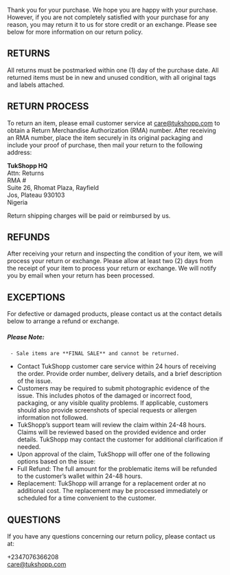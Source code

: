 
<PageLayout title=" RETURN POLICY" 
caption="Last updated September 19, 2024">

Thank you for your purchase. We hope you are happy with your purchase. However, if you are not completely satisfied with your purchase for any reason, you may return it to us for store credit or an exchange. Please see below for more information on our return policy.

## RETURNS

All returns must be postmarked within one (1) day of the purchase date. All returned items must be in new and unused condition, with all original tags and labels attached.

## RETURN PROCESS

To return an item, please email customer service at care@tukshopp.com to obtain a Return Merchandise Authorization (RMA) number. After receiving an RMA number, place the item securely in its original packaging and include your proof of purchase, then mail your return to the following address:

**TukShopp HQ**  
Attn: Returns  
RMA #  
Suite 26, Rhomat Plaza, Rayfield  
Jos, Plateau 930103  
Nigeria

Return shipping charges will be paid or reimbursed by us.

## REFUNDS

After receiving your return and inspecting the condition of your item, we will process your return or exchange. Please allow at least two (2) days from the receipt of your item to process your return or exchange. We will notify you by email when your return has been processed.

## EXCEPTIONS

For defective or damaged products, please contact us at the contact details below to arrange a refund or exchange.

##### Please Note:

     - Sale items are **FINAL SALE** and cannot be returned.

- Contact TukShopp customer care service within 24 hours of receiving the order. Provide order number, delivery details, and a brief description of the issue.
- Customers may be required to submit photographic evidence of the issue. This includes photos of the damaged or incorrect food, packaging, or any visible quality problems. If applicable, customers should also
  provide screenshots of special requests or allergen information not followed.
- TukShopp’s support team will review the claim within 24-48 hours. Claims will be reviewed based on the provided evidence and order details. TukShopp may contact the customer for additional clarification if needed.
- Upon approval of the claim, TukShopp will offer one of the following options based on the issue:
- Full Refund: The full amount for the problematic items will be refunded to the customer’s wallet within 24-48 hours.
- Replacement: TukShopp will arrange for a replacement order at no additional cost. The replacement may be processed immediately or scheduled for a time convenient to the customer.

## QUESTIONS

If you have any questions concerning our return policy, please contact us at:

+2347076366208  
care@tukshopp.com

</PageLayout>

